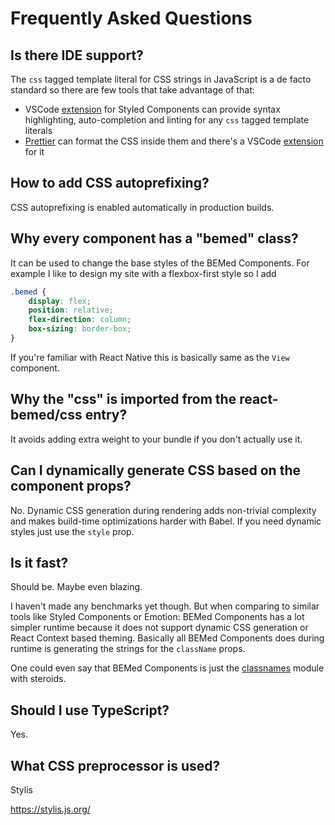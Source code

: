 
<Title>FAQ</Title>

# Frequently Asked Questions

## Is there IDE support?

The `css` tagged template literal for CSS strings in JavaScript is a de facto
standard so there are few tools that take advantage of that:

-   VSCode [extension][styled-components] for Styled Components can provide
    syntax highlighting, auto-completion and linting for any `css` tagged
    template literals
-   [Prettier][prettier] can format the CSS inside them and there's a VSCode [extension][vscode-prettier] for it

[styled-components]: https://marketplace.visualstudio.com/items?itemName=jpoissonnier.vscode-styled-components
[prettier]: https://prettier.io/
[vscode-prettier]: https://marketplace.visualstudio.com/items?itemName=esbenp.prettier-vscode

## How to add CSS autoprefixing?

CSS autoprefixing is enabled automatically in production builds.

## Why every component has a "bemed" class?

It can be used to change the base styles of the BEMed Components. For example
I like to design my site with a flexbox-first style so I add

```css
.bemed {
    display: flex;
    position: relative;
    flex-direction: column;
    box-sizing: border-box;
}
```

If you're familiar with React Native this is basically same as the `View` component.

## Why the "css" is imported from the react-bemed/css entry?

It avoids adding extra weight to your bundle if you don't actually use it.

## Can I dynamically generate CSS based on the component props?

No. Dynamic CSS generation during rendering adds non-trivial complexity and
makes build-time optimizations harder with Babel. If you need dynamic styles
just use the `style` prop.

## Is it fast?

Should be. Maybe even blazing.

I haven't made any benchmarks yet though. But when comparing to similar tools
like Styled Components or Emotion: BEMed Components has a lot simpler runtime
because it does not support dynamic CSS generation or React Context based
theming. Basically all BEMed Components does during runtime is generating the
strings for the `className` props.

One could even say that BEMed Components is just the [classnames][] module with steroids.

[classnames]: https://www.npmjs.com/package/classnames

## Should I use TypeScript?

Yes.

## What CSS preprocessor is used?

Stylis

<https://stylis.js.org/>
